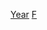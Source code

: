 {{Parent category}}
{{Commons category|Olympic freestyle skiers by year}}
[[Category:奧運自由式滑雪運動員|Year]]
[[Category:各年各项目冬季奥运运动员|F]]